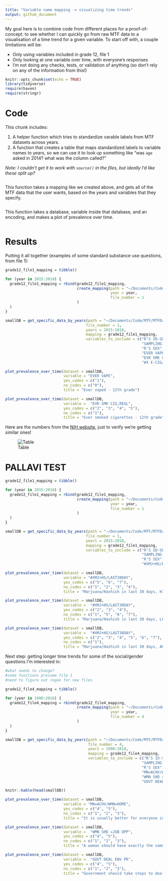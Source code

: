 ```yaml
---
title: "Variable name mapping -> visualizing time trends"
output: github_document
---
```

My goal here is to combine code from different places for a proof-of-concept: to see whether I can quickly go from raw MTF data to a visualisation of a time trend for a given variable. To start off with, a couple limitations will be:

* Only using variables included in grade 12, file 1
* Only looking at one variable over time, with everyone's responses
* I'm not doing any checks, tests, or validation of anything (so don't rely on any of the information from this!)

```r
knitr::opts_chunk$set(echo = TRUE)
library(tidyverse)
require(haven)
require(stringr)
```

# Code

This chunk includes:

1. A helper function which tries to standardize varable labels from MTF datasets across years.
2. A function that creates a table that maps standardized labels to variable names to years, so we can use it to look up something like "was `age` asked in 2014? what was the column called?"

*Note: I couldn't get it to work with `source()` in the files, but ideally I'd like these split up?*
```r
```

This function takes a mapping like we created above, and gets all of the MTF data that the user wants, based on the years and variables that they specify.
```r
```

This function takes a database, variable inside that database, and an encoding, and makes a plot of prevalence over time.
```r
```

# Results

Putting it all together (examples of some standard substance use questions, from file 1):
```r
grade12_file1_mapping = tibble()

for (year in 2015:2018) {
  grade12_file1_mapping = rbind(grade12_file1_mapping,
                                create_mapping(path = "~/Documents/Code/MTF/MTFData/12th_grade/",
                                               year = year,
                                               file_number = 1
                                )
  )
}

smallDB = get_specific_data_by_years(path = "~/Documents/Code/MTF/MTFData/12th_grade/",
                                    file_number = 1,
                                    years = 2015:2018,
                                    mapping = grade12_file1_mapping,
                                    variables_to_include = c("R'S ID-SERIAL #",
                                                             "SAMPLING WEIGHT",
                                                             "R'S SEX",
                                                             "EVER VAPE",
                                                             "EVR SMK CIG,REGL",
                                                             "#X E-CIG/30DAY"))

plot_prevalence_over_time(dataset = smallDB,
                          variable = "EVER VAPE",
                          yes_codes = c("1"),
                          no_codes = c("0"),
                          title = "Ever vaped - 12th grade")

plot_prevalence_over_time(dataset = smallDB,
                          variable =  "EVR SMK CIG,REGL",
                          yes_codes = c("2", "3", "4", "5"),
                          no_codes = c("1"),
                          title = "Ever smoked cigarettes - 12th grade")
```

Here are the numbers from the [NIH website](https://www.drugabuse.gov/drug-topics/trends-statistics/monitoring-future/monitoring-future-study-trends-in-prevalence-various-drugs), just to verify we're getting similar ones!

![Table](MTF-trends-from-NIH.png)


# PALLAVI TEST
```r
grade12_file1_mapping = tibble()

for (year in 2015:2018) {
  grade12_file1_mapping = rbind(grade12_file1_mapping,
                                create_mapping(path = "~/Documents/Code/MTF/MTFData/12th_grade/",
                                               year = year,
                                               file_number = 1
                                )
  )
}

smallDB = get_specific_data_by_years(path = "~/Documents/Code/MTF/MTFData/12th_grade/",
                                    file_number = 1,
                                    years = 2015:2018,
                                    mapping = grade12_file1_mapping,
                                    variables_to_include = c("R'S ID-SERIAL #",
                                                             "SAMPLING WEIGHT",
                                                             "R'S SEX",
                                                             "#XMJ+HS/LAST30DAY"))

plot_prevalence_over_time(dataset = smallDB,
                          variable = "#XMJ+HS/LAST30DAY",
                          yes_codes = c("5", "6", "7"),
                          no_codes = c("1", "2", "3", "4"),
                          title = "Marjuana/Hashish in last 30 days, HIGH useage - 12th grade")

plot_prevalence_over_time(dataset = smallDB,
                          variable =  "#XMJ+HS/LAST30DAY",
                          yes_codes = c("2", "3", "4"),
                          no_codes = c("1", "5", "6", "7"),
                          title = "Marjuana/Hashish in last 30 days, LOW useage - 12th grade")

plot_prevalence_over_time(dataset = smallDB,
                          variable =  "#XMJ+HS/LAST30DAY",
                          yes_codes = c("2", "3", "4", "5", "6", "7"),
                          no_codes = c("1"),
                          title = "Marjuana/Hashish in last 30 days, ANY useage - 12th grade")

```


Next step: getting longer time trends for some of the social/gender questions I'm interested in:
```r
#what needs to change?
#some functions presume file 1
#need to figure out regex for new files

grade12_file4_mapping = tibble()

for (year in 1990:2018) {
  grade12_file4_mapping = rbind(grade12_file4_mapping,
                                create_mapping(path = "~/Documents/Code/MTF/MTFData/12th_grade/",
                                               year = year,
                                               file_number = 4
                                )
  )
}

smallDB = get_specific_data_by_years(path = "~/Documents/Code/MTF/MTFData/12th_grade/",
                                     file_number = 4,
                                     years = 1990:2018,
                                     mapping = grade12_file4_mapping,
                                     variables_to_include = c("R'S ID-SERIAL #",
                                                             "SAMPLING WEIGHT",
                                                             "R'S SEX",
                                                             "MN=ACHV/WMN=HOME",
                                                             "WMN SHD =JOB OPP",
                                                             "GOVT DEAL ENV PR"))

knitr::kable(head(smallDB))

plot_prevalence_over_time(dataset = smallDB,
                          variable = "MN=ACHV/WMN=HOME",
                          yes_codes = c("4", "5"),
                          no_codes = c("1", "2", "3"),
                          title = "It is usually better for everyone involved if the man is the achiever outside the home and the woman takes care of the home and family - 12th grade, 'Mostly Agree' + 'Agree'")

plot_prevalence_over_time(dataset = smallDB,
                          variable =  "WMN SHD =JOB OPP",
                          yes_codes = c("4", "5"),
                          no_codes = c("1", "2", "3"),
                          title = "A woman should have exactly the same job opportunities as a man - 12th grade, 'Mostly Agree' + 'Agree'")

plot_prevalence_over_time(dataset = smallDB,
                          variable =  "GOVT DEAL ENV PR",
                          yes_codes = c("4", "5"),
                          no_codes = c("1", "2", "3"),
                          title = "Government should take steps to deal with our environmental problems, even if it means that most of us pay higher prices or taxes - 12th grade, 'Mostly Agree' + 'Agree'")
```

